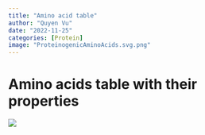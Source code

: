 ```yaml
---
title: "Amino acid table"
author: "Quyen Vu"
date: "2022-11-25"
categories: [Protein]
image: "ProteinogenicAminoAcids.svg.png"
---
```


# Amino acids table with their properties
![](ProteinogenicAminoAcids.svg.png){fig-alt="List of 20 amino acids and classification according to side-chain"}